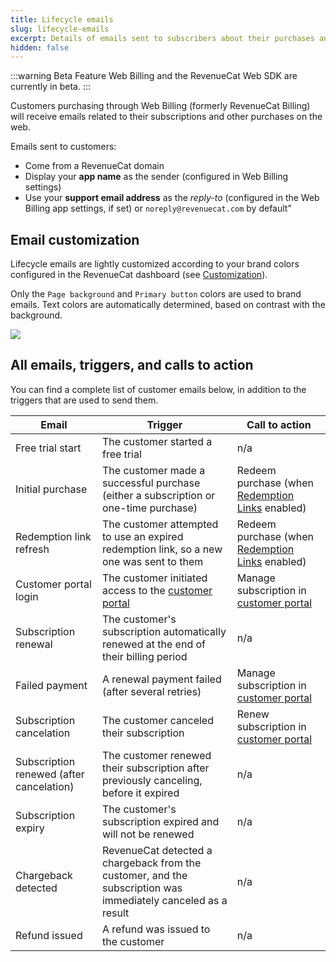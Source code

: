 ```yaml
---
title: Lifecycle emails
slug: lifecycle-emails
excerpt: Details of emails sent to subscribers about their purchases and subscriptions
hidden: false
---
```

:::warning Beta Feature
Web Billing and the RevenueCat Web SDK are currently in beta.
:::

Customers purchasing through Web Billing (formerly RevenueCat Billing) will receive emails related to their subscriptions and other purchases on the web.

Emails sent to customers:
- Come from a RevenueCat domain
- Display your **app name** as the sender (configured in Web Billing settings)
- Use your **support email address** as the *reply-to* (configured in the Web Billing app settings, if set) or `noreply@revenuecat.com` by default”

## Email customization
Lifecycle emails are lightly customized according to your brand colors configured in the RevenueCat dashboard (see [Customization](/web/web-billing/customization)).

Only the `Page background` and `Primary button` colors are used to brand emails. Text colors are automatically determined, based on contrast with the background.

![](/images/web-billing/customization_in_emails.png)

## All emails, triggers, and calls to action

You can find a complete list of customer emails below, in addition to the triggers that are used to send them.

|Email	| Trigger 	| Call to action |
|---	|---	|---   |
|Free trial start  	        |The customer started a free trial  	| n/a |
|Initial purchase 	        |The customer made a successful purchase (either a subscription or one-time purchase)   	| Redeem purchase (when [Redemption Links](/web/web-billing/redemption-links) enabled) |
|Redemption link refresh    |The customer attempted to use an expired redemption link, so a new one was sent to them   	| Redeem purchase (when [Redemption Links](/web/web-billing/redemption-links) enabled) |
|Customer portal login      |The customer initiated access to the [customer portal](/web/web-billing/customer-portal)   	| Manage subscription in [customer portal](/web/web-billing/customer-portal) |
|Subscription renewal  	    |The customer's subscription automatically renewed at the end of their billing period   	| n/a |
|Failed payment  	        |A renewal payment failed (after several retries)   	| Manage subscription in [customer portal](/web/web-billing/customer-portal) |
|Subscription cancelation   |The customer canceled their subscription 	| Renew subscription in [customer portal](/web/web-billing/customer-portal) |
|Subscription renewed (after cancelation)       |The customer renewed their subscription after previously canceling, before it expired| n/a |
|Subscription expiry  	    |The customer's subscription expired and will not be renewed   	| n/a |
|Chargeback detected  	    |RevenueCat detected a chargeback from the customer, and the subscription was immediately canceled as a result   	| n/a |
|Refund issued              |A refund was issued to the customer   	| n/a |

